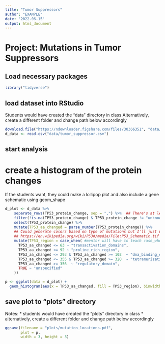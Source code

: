 ```yaml
---
title: "Tumor Suppressors"
author: "EXAMPLE"
date: '2022-06-15'
output: html_document
---
```


# Project: Mutations in Tumor Suppressors 

## Load necessary packages

```r
library("tidyverse")
```

## load dataset into RStudio

Students would have created the "data" directory in class
Alternatively, create a different folder and change path below accordingly

```r
download.file("https://ndownloader.figshare.com/files/30366351", "data/tumor_suppressor.csv")
d_data <- read.csv("data/tumor_suppressor.csv") 
```

## start analysis

# create a histogram of the protein changes
If the students want, they could make a lollipop plot and also include a gene schematic using geom_shape

```r
d_plot <- d_data %>%
    separate_rows(TP53_protein_change, sep = ",") %>%  ## There's at least one with two mutations sep by a comma
    filter(!is.na(TP53_protein_change) & TP53_protein_change != "unknown") %>%
    select(TP53_protein_change) %>%
    mutate(TP53_aa_changed = parse_number(TP53_protein_change)) %>%
    ## Could generate colors based on type of mutations but I'll just use region of the protein here
    ## https://en.wikipedia.org/wiki/P53#/media/File:P53_Schematic.tif
    mutate(TP53_region = case_when( #mentor will have to teach case_when or provide this
      TP53_aa_changed <= 63 ~ "transactivation_domains",
      TP53_aa_changed <= 92 ~ "proline_rich_region",
      TP53_aa_changed <= 293 & TP53_aa_changed >= 102  ~ "dna_binding_domain",
      TP53_aa_changed <= 355 & TP53_aa_changed >= 320  ~ "tetramerization_domain",
      TP53_aa_changed >= 356  ~ "regulatory_domain",
      TRUE ~ "unspecified"
    ))

p <- ggplot(data = d_plot) +
  geom_histogram(aes(x = TP53_aa_changed, fill = TP53_region), binwidth = 5)
```

## save plot to "plots" directory

Notes:
* students would have created the "plots" directory in class
* alternatively, create a different folder and change path below accordingly

```r
ggsave(filename = "plots/mutation_locations.pdf",
       plot = p,
       width = 3, height = 3)
```
